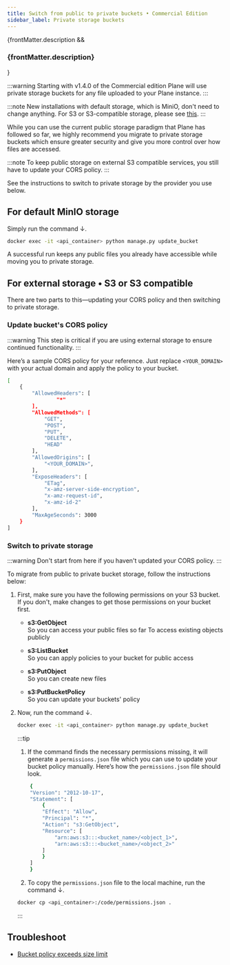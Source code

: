 ```yaml
---
title: Switch from public to private buckets • Commercial Edition
sidebar_label: Private storage buckets
---
```


{frontMatter.description && <h3 className="description">{frontMatter.description}</h3>}

:::warning
Starting with v1.4.0 of the Commercial edition Plane will use private storage buckets for any file uploaded to your Plane instance.
:::

:::note
New installations with default storage, which is MiniO, don't need to change anything. For S3 or S3-compatible storage, please see [this](https://developers.plane.so/self-hosting/govern/database-and-storage).
:::

While you can use the current public storage paradigm that Plane has followed so far, we highly recommend you migrate to private storage buckets which ensure greater security and give you more control over how files are accessed.

:::note
To keep public storage on external S3 compatible services, you still have to update your CORS policy.
:::

See the instructions to switch to private storage by the provider you use below.

## For default MinIO storage

Simply run the command ↓.

```bash
docker exec -it <api_container> python manage.py update_bucket
```
A successful run keeps any public files you already have accessible while moving you to private storage.

## For external storage • S3 or S3 compatible

There are two parts to this—updating your CORS policy and then switching to private storage.

### Update bucket's CORS policy

:::warning
This step is critical if you are using external storage to ensure continued functionality.
:::

Here’s a sample CORS policy for your reference. Just replace `<YOUR_DOMAIN>` with your actual domain and apply the policy to your bucket.
```bash
[
    {
        "AllowedHeaders": [
                "*"
        ],
        "AllowedMethods": [
            "GET",
            "POST",
            "PUT",
            "DELETE",
            "HEAD"
        ],
        "AllowedOrigins": [
            "<YOUR_DOMAIN>",
        ],
        "ExposeHeaders": [
            "ETag",
            "x-amz-server-side-encryption",
            "x-amz-request-id",
            "x-amz-id-2"
        ],
        "MaxAgeSeconds": 3000
    }
]
```

### Switch to private storage

:::warning
Don't start from here if you haven't updated your CORS policy.
:::

To migrate from public to private bucket storage, follow the instructions below:

1. First, make sure you have the following permissions on your S3 bucket. If you don't, make changes to get those permissions on your bucket first.  
    - **s3:GetObject**  
    So you can access your public files so far To access existing objects publicly

    - **s3:ListBucket**  
    So you can apply policies to your bucket for public access

    - **s3:PutObject**  
    So you can create new files

    - **s3:PutBucketPolicy**  
    So you can update your buckets' policy

2. Now, run the command ↓.
    ```bash
    docker exec -it <api_container> python manage.py update_bucket
    ``` 
    :::tip
    1. If the command finds the necessary permissions missing, it will generate a `permissions.json` file which you can use to update your bucket policy manually. Here’s how the `permissions.json` file should look.

    ```bash
        {
        "Version": "2012-10-17",
        "Statement": [
            {
            "Effect": "Allow",
            "Principal": "*",
            "Action": "s3:GetObject",
            "Resource": [
                "arn:aws:s3:::<bucket_name>/<object_1>",
                "arn:aws:s3:::<bucket_name>/<object_2>"
            ]
            }
        ]
        }
    ```

    2. To copy the `permissions.json` file to the local machine, run the command ↓.

    ```bash
    docker cp <api_container>:/code/permissions.json .
    ```
    
    :::

## Troubleshoot

- [Bucket policy exceeds size limit](/self-hosting/troubleshoot/storage-errors#minio-buckey-policy-limitation)